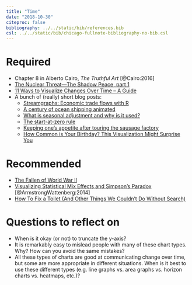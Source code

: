 ```yaml
---
title: "Time"
date: "2018-10-30"
citeproc: false
bibliography: ../../static/bib/references.bib
csl: ../../static/bib/chicago-fullnote-bibliography-no-bib.csl
---
```


# Required

- <i class="fas fa-book"></i> Chapter 8 in Alberto Cairo, *The Truthful Art* [@Cairo:2016]
- <i class="fas fa-video"></i> [The Nuclear Threat—The Shadow Peace, part 1](http://www.fallen.io/shadow-peace/1/)
- <i class="fas fa-external-link-square-alt"></i> [11 Ways to Visualize Changes Over Time – A Guide](https://flowingdata.com/2010/01/07/11-ways-to-visualize-changes-over-time-a-guide/)
- A bunch of (really) short blog posts:
    - <i class="fas fa-external-link-square-alt"></i> [Streamgraphs: Economic trade flows with R](http://austinwehrwein.com/tutorials/streams/)
    - <i class="fas fa-external-link-square-alt"></i> [A century of ocean shipping animated](https://flowingdata.com/2012/04/12/a-century-of-ocean-shipping-animated/)
    - <i class="fas fa-external-link-square-alt"></i> [What is seasonal adjustment and why is it used?](http://junkcharts.typepad.com/junk_charts/2010/11/what-is-seasonal-adjustment-and-why-is-it-used.html)
    - <i class="fas fa-external-link-square-alt"></i> [The start-at-zero rule](http://junkcharts.typepad.com/junk_charts/2005/09/the_startatzero.html)
    - <i class="fas fa-external-link-square-alt"></i> [Keeping one's appetite after touring the sausage factory](http://junkcharts.typepad.com/numbersruleyourworld/2011/02/keeping-ones-appetite-after-touring-the-sausage-factory.html)
    - <i class="fas fa-external-link-square-alt"></i> [How Common is Your Birthday? This Visualization Might Surprise You](http://thedailyviz.com/2016/09/17/how-common-is-your-birthday-dailyviz/)


# Recommended

- <i class="fas fa-video"></i> [The Fallen of World War II](http://www.fallen.io/ww2/)
- <i class="far fa-file-pdf"></i> [Visualizing Statistical Mix Effects and Simpson's Paradox](https://static.googleusercontent.com/media/research.google.com/en//pubs/archive/42901.pdf) [@ArmstrongWattenberg:2014]
- <i class="fas fa-external-link-square-alt"></i> [How To Fix a Toilet (And Other Things We Couldn't Do Without Search)](http://how-to-fix-a-toilet.com/)


# Questions to reflect on

- When is it okay (or not) to truncate the y-axis?
- It is remarkably easy to mislead people with many of these chart types. Why? How can you avoid the same mistakes?
- All these types of charts are good at communicating change over time, but some are more appropriate in different situations. When is it best to use these different types (e.g. line graphs vs. area graphs vs. horizon charts vs. heatmaps, etc.)?
